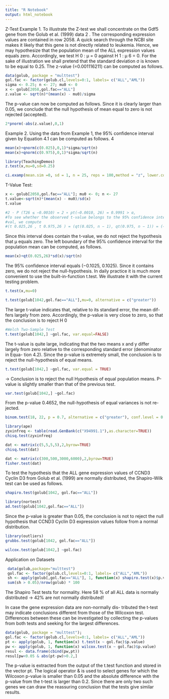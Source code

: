```yaml
---
title: "R Notebook"
output: html_notebook
---
```

Z-Test
Example 1. To illustrate the Z-test we shall concentrate on the Gdf5
gene from the Golub et al. (1999) data 2 . The corresponding expression
values are contained in row 2058. A quick search through the NCBI site
makes it likely that this gene is not directly related to leukemia. Hence,
we may hypothesize that the population mean of the ALL expression values
equals zero. Accordingly, we test H 0 : µ = 0 against H 1 : µ 6 = 0. For the sake
of illustration we shall pretend that the standard deviation σ is known to be
equal to 0.25. The z-value (=0.001116211) can be computed as follows.
```r
data(golub, package = "multtest")
gol.fac <- factor(golub.cl,levels=0:1, labels= c("ALL","AML"))
sigma <- 0.25; n <- 27; mu0 <- 0
x <- golub[2058,gol.fac=="ALL"]
z.value <- sqrt(n)*(mean(x) - mu0)/sigma

```
The p-value can now be computed as follows. Since it is clearly larger than 0.05, we conclude that the null hypothesis of
mean equal to zero is not rejected (accepted).
```r
2*pnorm(-abs(z.value),0,1)
```
Example 2. Using the data from Example 1, the 95% confidence interval
given by Equation 4.1 can be computed as follows. 4
```r
mean(x)+qnorm(c(0.025),0,1)*sigma/sqrt(n)
mean(x)+qnorm(c(0.975),0,1)*sigma/sqrt(n)
```
```r
library(TeachingDemos)
z.test(x,mu=0,sd=0.25)
```

```r
ci.examp(mean.sim =0, sd = 1, n = 25, reps = 100,method = "z", lower.conf=0.025, upper.conf=0.975)
```
 T-Value Test: 
```r
x <- golub[2058,gol.fac=="ALL"]; mu0 <- 0; n <- 27
t.value<-sqrt(n)*(mean(x) - mu0)/sd(x)
t.value

#2 · P (T26 ≤ −0.0010) = 2 ∗ pt(−0.0010, 26) = 0.9991 > α,
#To see whether the observed t-value belongs to the 95% confidence inter-
#val, we compute
#(t 0.025,26 , t 0.975,26 ) = (qt(0.025, n − 1), qt(0.975, n − 1)) = (−2.055, 2.055).
```
Since this interval does contain the t-value, we do not reject the hypothesis
that µ equals zero. The left boundary of the 95% confidence interval for the
population mean can be computed, as follows.
```r
mean(x)+qt(0.025,26)*sd(x)/sqrt(n)
```
The 95% confidence interval equals (−0.1025, 0.1025). Since it contains zero,
we do not reject the null-hypothesis.
In daily practice it is much more convenient to use the built-in-function
t.test. We illustrate it with the current testing problem.
```r
t.test(x,mu=0)

t.test(golub[1042,gol.fac=="ALL"],mu=0, alternative = c("greater"))
```
The large t-value indicates that, relative to its standard error, the mean dif-
fers largely from zero. Accordingly, the p-value is very close to zero, so that
the conclusion is to reject H 0
```r
#Welch Two-Sample Test
t.test(golub[1042,] ~gol.fac, var.equal=FALSE)
```
The t-value is quite large, indicating that the two means x and y differ largely
from zero relative to the corresponding standard error (denominator in Equa-
tion 4.2). Since the p-value is extremely small, the conclusion is to reject the
null-hypothesis of equal means.
```r
t.test(golub[1042,] ~gol.fac, var.equal = TRUE)
```
-> Conclusion is to reject the null Hypothesis of equal population means. P-value is slightly smaller than that of the previous test. 
```r
var.test(golub[1042,] ~gol.fac)
```
From the p-value 0.4652, the null-hypothesis of equal variances is not re-
jected.
```r
binom.test(18, 22, p = 0.7, alternative = c("greater"), conf.level = 0.95)
```
```r
library(ape)
zyxinfreq <- table(read.GenBank(c("X94991.1"),as.character=TRUE))
chisq.test(zyxinfreq)
```

```r
dat <- matrix(c(5,5,5,5),2,byrow=TRUE)
chisq.test(dat)

dat <- matrix(c(300,500,3000,6000),2,byrow=TRUE)
fisher.test(dat)
```

To test the hypothesis that the ALL gene expression values
of CCND3 Cyclin D3 from Golub et al. (1999) are normally distributed, the
Shapiro-Wilk test can be used as follows.


```r
shapiro.test(golub[1042, gol.fac=="ALL"])

library(nortest)
ad.test(golub[1042,gol.fac=="ALL"])
```

Since the p-value is greater than 0.05, the conclusion is not to reject the null
hypothesis that CCND3 Cyclin D3 expression values follow from a normal
distribution.

```r
library(outliers)
grubbs.test(golub[1042, gol.fac=="ALL"])
```

```r
wilcox.test(golub[1042,] ~gol.fac)
```
Application on Datasets

```r
 data(golub,package="multtest")
 gol.fac <- factor(golub.cl,levels=0:1, labels= c("ALL","AML"))
 sh <- apply(golub[,gol.fac=="ALL"], 1, function(x) shapiro.test(x)$p.value)
 sum(sh > 0.05)/nrow(golub) * 100
```
The Shapiro Test tests for normality. Here 58 % of all ALL data is normaliy distributed -> 42% are not normally distributed! 

In case the gene expression data are non-normally dis-
tributed the t-test may indicate conclusions different from those of the Wilcoxon
test. Differences between these can be investigated by collecting the p-values
from both tests and seeking for the largest differences.
```r
data(golub, package = "multtest");
gol.fac <- factor(golub.cl,levels=0:1, labels= c("ALL","AML"))
pt <- apply(golub, 1, function(x) t.test(x ~ gol.fac)$p.value)
pw <- apply(golub, 1, function(x) wilcox.test(x ~ gol.fac)$p.value)
resul <- data.frame(cbind(pw,pt))
resul[pw<0.05 & abs(pt-pw)>0.2,]
```
The p-value is extracted from the output of the t.test function and stored
in the vector pt. The logical operator & is used to select genes for which the
Wilcoxon p-value is smaller than 0.05 and the absolute difference with the
p-value from the t-test is larger than 0.2. Since there are only two such genes
we can draw the reassuring conclusion that the tests give similar results.
